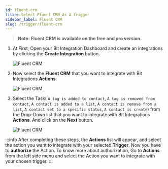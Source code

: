 ```yaml
---
id: fluent-crm
title: Select Fluent CRM As A trigger
sidebar_label: Fluent CRM
slug: /trigger/fluent-crm
---
```



> **Note: Fluent CRM is available on the free and pro version.**

1. At First, Open your Bit Integration Dashboard and create an integrations by clicking the **Create Integration** button.

   <Image src="trigger/_create-integrations" alt="Fluent CRM" w="1020" h="350" />

2. Now select the **Fluent CRM** that you want to integrate with Bit Integrations **Actions**.

   <Image src="trigger/fluent-crm/_select-trigger" alt="Fluent CRM" w="1020" h="350" />

3. Select the Task( `A tag is added to contact`, `A tag is removed from contact`, `A contact is added to a list`, `A contact is remove from a list`, `A contact set to a specific status`, `A contact is create`) from the Drop-Down list that you want to integrate with Bit Integrations **Actions**. And click on the **Next** button.

   <Image src="trigger/fluent-crm/select-form-or-task-name" alt="Fluent CRM" w="1020" h="350"/>

:::info
  After completing these steps, the **Actions** list will appear, and select the action you want to integrate with your selected **Trigger**. Now you have to **authorize** the Action. To know more about authorization, Go to **Actions** from the left side menu and select the Action you want to integrate with your chosen trigger.
:::

